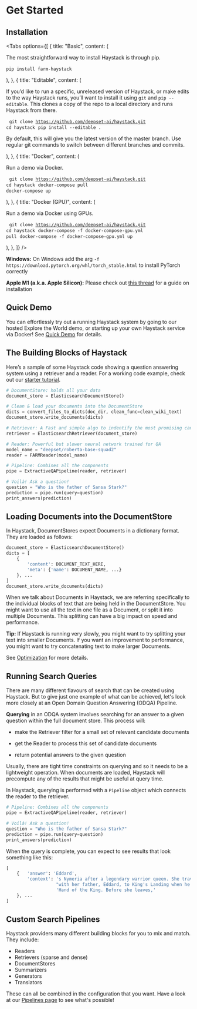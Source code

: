 # Get Started

## Installation

<Tabs
  options={[
    {
      title: "Basic",
      content: (
        <div>
          <p>
            The most straightforward way to install Haystack is through pip.
          </p>
          <pre>
            <code>pip install farm-haystack</code>
          </pre>
        </div>
      ),
    },
    {
      title: "Editable",
      content: (
        <div>
          <p>
            If you’d like to run a specific, unreleased version of Haystack, or
            make edits to the way Haystack runs, you’ll want to install it using
            `git` and `pip --editable`. This clones a copy of the repo to a
            local directory and runs Haystack from there.
          </p>
          <pre>
            <code>git clone https://github.com/deepset-ai/haystack.git</code>
            <code>cd haystack</code>
            <code>pip install --editable .</code>
          </pre>
          <p>
            By default, this will give you the latest version of the master
            branch. Use regular git commands to switch between different
            branches and commits.
          </p>
        </div>
      ),
    },
        {
      title: "Docker",
      content: (
        <div>
          <p>
            Run a demo via Docker.
          </p>
          <pre>
            <code>git clone https://github.com/deepset-ai/haystack.git</code>
            <code>cd haystack</code>
            <code>docker-compose pull</code>
            <code>docker-compose up</code>
            </pre>
        </div>
      ),
    },
            {
      title: "Docker (GPU)",
      content: (
        <div>
          <p>
            Run a demo via Docker using GPUs.
          </p>
          <pre>
            <code>git clone https://github.com/deepset-ai/haystack.git</code>
            <code>cd haystack</code>
            <code>docker-compose -f docker-compose-gpu.yml pull</code>
            <code>docker-compose -f docker-compose-gpu.yml up</code>
            </pre>
        </div>
      ),
    },
  ]}
/>

<div className="max-w-xl bg-yellow-light-theme border-l-8 border-yellow-dark-theme px-6 pt-6 pb-4 my-4 rounded-md dark:bg-yellow-900">

**Windows:** On Windows add the arg `-f https://download.pytorch.org/whl/torch_stable.html` to install PyTorch correctly

**Apple M1 (a.k.a. Apple Silicon):** Please check out [this thread](https://github.com/deepset-ai/haystack/issues/1310#issuecomment-996824097) for a guide on installation

</div>

<div style={{ marginBottom: "3rem" }} />

## Quick Demo

You can effortlessly try out a running Haystack system by going to our hosted Explore the World demo,
or starting up your own Haystack service via Docker!
See [Quick Demo](/overview/v1.1.0/quick-demo) for details.

## The Building Blocks of Haystack

Here’s a sample of some Haystack code showing a question answering system using a retriever and a reader.
For a working code example, check out our [starter tutorial](/tutorials/v1.1.0/first-qa-system).

```python
# DocumentStore: holds all your data
document_store = ElasticsearchDocumentStore()

# Clean & load your documents into the DocumentStore
dicts = convert_files_to_dicts(doc_dir, clean_func=clean_wiki_text)
document_store.write_documents(dicts)

# Retriever: A Fast and simple algo to indentify the most promising candidate documents
retriever = ElasticsearchRetriever(document_store)

# Reader: Powerful but slower neural network trained for QA
model_name = "deepset/roberta-base-squad2"
reader = FARMReader(model_name)

# Pipeline: Combines all the components
pipe = ExtractiveQAPipeline(reader, retriever)

# Voilà! Ask a question!
question = "Who is the father of Sansa Stark?"
prediction = pipe.run(query=question)
print_answers(prediction)
```

<div style={{ marginBottom: "3rem" }} />

## Loading Documents into the DocumentStore

In Haystack, DocumentStores expect Documents in a dictionary format. They are loaded as follows:

```python
document_store = ElasticsearchDocumentStore()
dicts = [
    {
        'content': DOCUMENT_TEXT_HERE,
        'meta': {'name': DOCUMENT_NAME, ...}
    }, ...
]
document_store.write_documents(dicts)
```

When we talk about Documents in Haystack, we are referring specifically to the individual blocks of text that are being held in the DocumentStore.
You might want to use all the text in one file as a Document, or split it into multiple Documents.
This splitting can have a big impact on speed and performance.
<div className="max-w-xl bg-yellow-light-theme border-l-8 border-yellow-dark-theme p-6 my-4 rounded-md dark:bg-yellow-900">

  <b>Tip:</b> If Haystack is running very slowly,
  you might want to try splitting your text into smaller Documents. If you want
  an improvement to performance, you might want to try concatenating text to
  make larger Documents. 

  See <a href="https://haystack.deepset.ai/guides/v1.1.0/optimization">Optimization</a> for more details.

</div>

<div style={{ marginBottom: "3rem" }} />

## Running Search Queries

There are many different flavours of search that can be created using Haystack.
But to give just one example of what can be achieved, let's look more closely at
an Open Domain Question Answering (ODQA) Pipeline.

**Querying** in an ODQA system involves searching for an answer to a given question within the full document store.
This process will:

- make the Retriever filter for a small set of relevant candidate documents

- get the Reader to process this set of candidate documents

- return potential answers to the given question

Usually, there are tight time constraints on querying and so it needs to be a lightweight operation.
When documents are loaded, Haystack will precompute any of the results that might be useful at query time.

In Haystack, querying is performed with a `Pipeline` object which connects the reader to the retriever.

```python
# Pipeline: Combines all the components
pipe = ExtractiveQAPipeline(reader, retriever)

# Voilà! Ask a question!
question = "Who is the father of Sansa Stark?"
prediction = pipe.run(query=question)
print_answers(prediction)
```

When the query is complete, you can expect to see results that look something like this:

```python
[
    {   'answer': 'Eddard',
        'context': 's Nymeria after a legendary warrior queen. She travels '
                   "with her father, Eddard, to King's Landing when he is made "
                   'Hand of the King. Before she leaves,'
    }, ...
]
```

<div style={{ marginBottom: "3rem" }} />

## Custom Search Pipelines

Haystack providers many different building blocks for you to mix and match.
They include:

- Readers
- Retrievers (sparse and dense)
- DocumentStores
- Summarizers
- Generators
- Translators

These can all be combined in the configuration that you want.
Have a look at our [Pipelines page](/components/v1.1.0/pipelines) to see what's possible!
